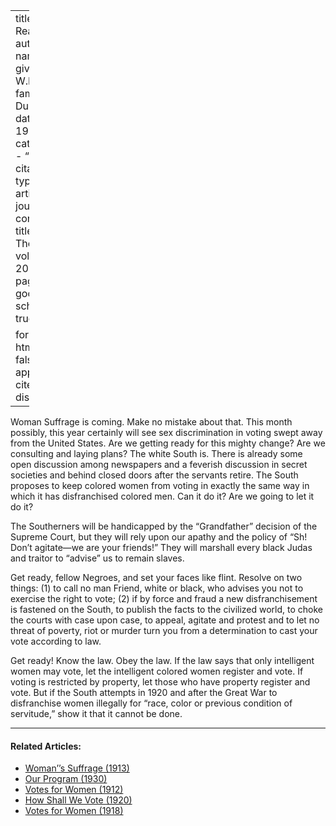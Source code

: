 
---
title: 'Get Ready'
author:
  - name:
      given: W.E.B.
      family: Du Bois
date: May 1920
categories: 
  - ""
citation: 
  type: article-journal
  container-title: The Crisis
  volume: 20
  issue: 1
  page: 5--6
google-scholar: true

format:
  html:
    toc: false
    appendix-cite-as: display
---


Woman Suffrage is coming. Make no mistake about that. This month possibly, this year certainly will see sex discrimination in voting swept away from the United States. Are we getting ready for this mighty change? Are we consulting and laying plans? The white South is. There is already some open discussion among newspapers and a feverish discussion in secret societies and behind closed doors after the servants retire. The South proposes to keep colored women from voting in exactly the same way in which it has disfranchised colored men. Can it do it? Are we going to let it do it?

The Southerners will be handicapped by the "Grandfather" decision of the Supreme Court, but they will rely upon our apathy and the policy of "Sh! Don't agitate---we are your friends!" They will marshall every black Judas and traitor to "advise" us to remain slaves.

Get ready, fellow Negroes, and set your faces like flint. Resolve on two things: (1) to call no man Friend, white or black, who advises you not to exercise the right to vote; (2) if by force and fraud a new disfranchisement is fastened on the South, to publish the facts to the civilized world, to choke the courts with case upon case, to appeal, agitate and protest and to let no threat of poverty, riot or murder turn you from a determination to cast your vote according to law.

Get ready! Know the law. Obey the law. If the law says that only intelligent women may vote, let the intelligent colored women register and vote. If voting is restricted by property, let those who have property register and vote. But if the South attempts in 1920 and after the Great War to disfranchise women illegally for "race, color or previous condition of servitude," show it that it cannot be done.

<!-- Similar articles start here -->

<hr>
#### Related Articles:

* [Woman''s Suffrage (1913)](/Volumes/06/01/womans_suffrage.html)
* [Our Program (1930)](/Volumes/37/05/our_program.html)
* [Votes for Women (1912)](/Volumes/04/05/votes_for_women.html)
* [How Shall We Vote (1920)](/Volumes/20/05/how_shall_we_vote.html)
* [Votes for Women (1918)](/Volumes/15/01/votes_for_women.html)

<!-- Similar articles end here -->